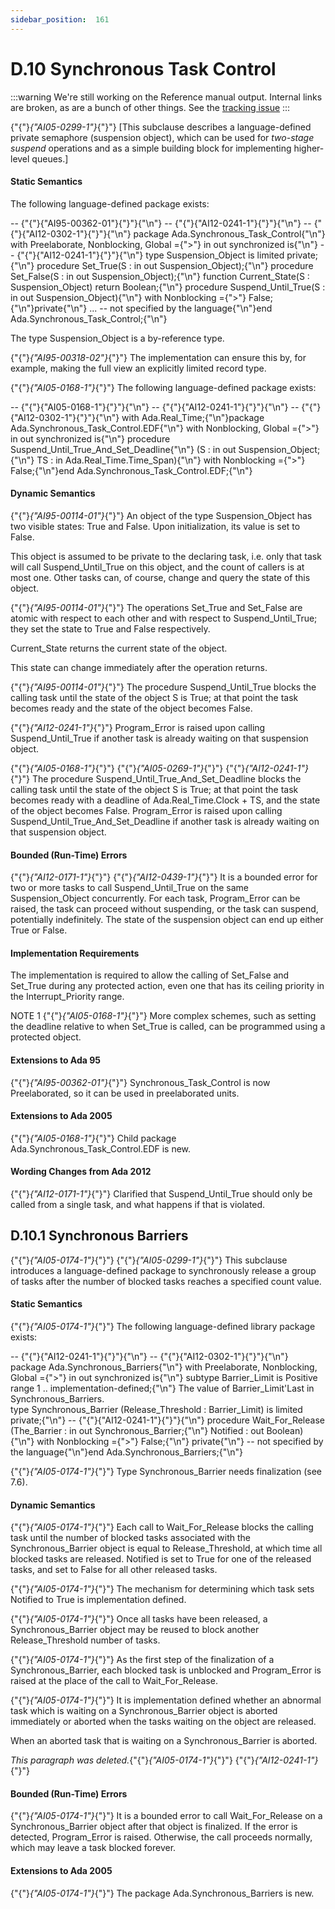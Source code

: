 ---
sidebar_position:  161
---

# D.10 Synchronous Task Control

:::warning
We're still working on the Reference manual output.  Internal links are broken,
as are a bunch of other things.
See the [tracking issue](https://github.com/ada-lang-io/ada-lang-io/issues/20)
:::


<p>{"{"}<em>{"AI05-0299-1"}</em>{"}"} [This subclause describes a language-defined private semaphore (suspension object), which can be used for <em>two-stage suspend</em> operations and as a simple building block for implementing higher-level queues.] <br /></p>


#### Static Semantics

<p>The following language-defined package exists: <br /></p>

<CodeBlock>
--  {"{"}{"AI95-00362-01"}{"}"}{"\n"} --  {"{"}{"AI12-0241-1"}{"}"}{"\n"} --  {"{"}{"AI12-0302-1"}{"}"}{"\n"} package Ada.Synchronous_Task_Control{"\n"}  with Preelaborate, Nonblocking, Global ={">"} in out synchronized is{"\n"}
--  {"{"}{"AI12-0241-1"}{"}"}{"\n"}   type Suspension_Object is limited private;{"\n"}  procedure Set_True(S : in out Suspension_Object);{"\n"}  procedure Set_False(S : in out Suspension_Object);{"\n"}  function Current_State(S : Suspension_Object) return Boolean;{"\n"}  procedure Suspend_Until_True(S : in out Suspension_Object){"\n"}     with Nonblocking ={">"} False;{"\n"}private{"\n"}     ... -- not specified by the language{"\n"}end Ada.Synchronous_Task_Control;{"\n"}

</CodeBlock>
<p>The type Suspension_Object is a by-reference type.<br /></p>

<Admonition type="aarm" aarm="implementation-note" title="Implementation Note: ">
<strong></strong>{"{"}<em>{"AI95-00318-02"}</em>{"}"} The implementation can ensure this by, for example, making the full view an explicitly limited record type.<br /></Admonition>

<p>{"{"}<em>{"AI05-0168-1"}</em>{"}"} The following language-defined package exists: <br /></p>

<CodeBlock>
--  {"{"}{"AI05-0168-1"}{"}"}{"\n"} --  {"{"}{"AI12-0241-1"}{"}"}{"\n"} --  {"{"}{"AI12-0302-1"}{"}"}{"\n"} with Ada.Real_Time;{"\n"}package Ada.Synchronous_Task_Control.EDF{"\n"}   with Nonblocking, Global ={">"} in out synchronized is{"\n"}   procedure Suspend_Until_True_And_Set_Deadline{"\n"}      (S  : in out Suspension_Object;{"\n"}       TS : in     Ada.Real_Time.Time_Span){"\n"}      with Nonblocking ={">"} False;{"\n"}end Ada.Synchronous_Task_Control.EDF;{"\n"}

</CodeBlock>

#### Dynamic Semantics

<p>{"{"}<em>{"AI95-00114-01"}</em>{"}"} An object of the type Suspension_Object has two visible states: True and False. Upon initialization, its value is set to False. <br /></p>

<Admonition type="aarm" aarm="discussion" title="Discussion: ">
<strong></strong>This object is assumed to be private to the declaring task, i.e. only that task will call Suspend_Until_True on this object, and the count of callers is at most one. Other tasks can, of course, change and query the state of this object. <br /></Admonition>

<p>{"{"}<em>{"AI95-00114-01"}</em>{"}"} The operations Set_True and Set_False are atomic with respect to each other and with respect to Suspend_Until_True; they set the state to True and False respectively.<br /></p>

<p>Current_State returns the current state of the object. <br /></p>

<Admonition type="aarm" aarm="discussion" title="Discussion: ">
<strong></strong>This state can change immediately after the operation returns. <br /></Admonition>

<p>{"{"}<em>{"AI95-00114-01"}</em>{"}"} The procedure Suspend_Until_True blocks the calling task until the state of the object S is True; at that point the task becomes ready and the state of the object becomes False.<br /></p>

<p>{"{"}<em>{"AI12-0241-1"}</em>{"}"} Program_Error is raised upon calling Suspend_Until_True if another task is already waiting on that suspension object.<br /></p>

<p>{"{"}<em>{"AI05-0168-1"}</em>{"}"} {"{"}<em>{"AI05-0269-1"}</em>{"}"} {"{"}<em>{"AI12-0241-1"}</em>{"}"} The procedure Suspend_Until_True_And_Set_Deadline blocks the calling task until the state of the object S is True; at that point the task becomes ready with a deadline of Ada.Real_Time.Clock + TS, and the state of the object becomes False. Program_Error is raised upon calling Suspend_Until_True_And_Set_Deadline if another task is already waiting on that suspension object. <br /></p>


#### Bounded (Run-Time) Errors

<p>{"{"}<em>{"AI12-0171-1"}</em>{"}"} {"{"}<em>{"AI12-0439-1"}</em>{"}"} It is a bounded error for two or more tasks to call Suspend_Until_True on the same Suspension_Object concurrently. For each task, Program_Error can be raised, the task can proceed without suspending, or the task can suspend, potentially indefinitely. The state of the suspension object can end up either True or False. <br /></p>


#### Implementation Requirements

<p>The implementation is required to allow the calling of Set_False and Set_True during any protected action, even one that has its ceiling priority in the Interrupt_Priority range.<br /></p>

<Admonition type="aarm" aarm="note" title="Note: ">
NOTE 1   {"{"}<em>{"AI05-0168-1"}</em>{"}"} More complex schemes, such as setting the deadline relative to when Set_True is called, can be programmed using a protected object. <br /></Admonition>


#### Extensions to Ada 95

<Admonition type="aarm" aarm="note" title="Note: ">
{"{"}<em>{"AI95-00362-01"}</em>{"}"} Synchronous_Task_Control is now Preelaborated, so it can be used in preelaborated units. <br /></Admonition>


#### Extensions to Ada 2005

<Admonition type="aarm" aarm="note" title="Note: ">
{"{"}<em>{"AI05-0168-1"}</em>{"}"} Child package Ada.Synchronous_Task_Control.EDF is new. <br /></Admonition>


#### Wording Changes from Ada 2012

<Admonition type="aarm" aarm="correction" title="Correction:">
{"{"}<em>{"AI12-0171-1"}</em>{"}"} <strong></strong> Clarified that Suspend_Until_True should only be called from a single task, and what happens if that is violated. <br /></Admonition>


## D.10.1  Synchronous Barriers

<p>{"{"}<em>{"AI05-0174-1"}</em>{"}"} {"{"}<em>{"AI05-0299-1"}</em>{"}"} This subclause introduces a language-defined package to synchronously release a group of tasks after the number of blocked tasks reaches a specified count value. <br /></p>


#### Static Semantics

<p>{"{"}<em>{"AI05-0174-1"}</em>{"}"} The following language-defined library package exists: <br /></p>

<CodeBlock>
--  {"{"}{"AI12-0241-1"}{"}"}{"\n"} --  {"{"}{"AI12-0302-1"}{"}"}{"\n"} package Ada.Synchronous_Barriers{"\n"}   with Preelaborate, Nonblocking, Global ={">"} in out synchronized is{"\n"}
   subtype Barrier_Limit is Positive range 1 .. implementation-defined;{"\n"}

</CodeBlock>
<Admonition type="aarm" aarm="implementation-defined" title="Implementation defined: ">
<strong></strong>The value of Barrier_Limit'Last in Synchronous_Barriers.<br /></Admonition>

<CodeBlock>
   type Synchronous_Barrier (Release_Threshold : Barrier_Limit) is limited private;{"\n"}
--  {"{"}{"AI12-0241-1"}{"}"}{"\n"}    procedure Wait_For_Release (The_Barrier : in out Synchronous_Barrier;{"\n"}                               Notified    :    out Boolean){"\n"}      with Nonblocking ={">"} False;{"\n"}
private{"\n"}   -- not specified by the language{"\n"}end Ada.Synchronous_Barriers;{"\n"}

</CodeBlock>
<p>{"{"}<em>{"AI05-0174-1"}</em>{"}"} Type Synchronous_Barrier needs finalization (see 7.6). <br /></p>


#### Dynamic Semantics

<p>{"{"}<em>{"AI05-0174-1"}</em>{"}"} Each call to Wait_For_Release blocks the calling task until the number of blocked tasks associated with the Synchronous_Barrier object is equal to Release_Threshold, at which time all blocked tasks are released. Notified is set to True for one of the released tasks, and set to False for all other released tasks.<br /></p>

<p>{"{"}<em>{"AI05-0174-1"}</em>{"}"} The mechanism for determining which task sets Notified to True is implementation defined.<br /></p>

<p>{"{"}<em>{"AI05-0174-1"}</em>{"}"} Once all tasks have been released, a Synchronous_Barrier object may be reused to block another Release_Threshold number of tasks.<br /></p>

<p>{"{"}<em>{"AI05-0174-1"}</em>{"}"} As the first step of the finalization of a Synchronous_Barrier, each blocked task is unblocked and Program_Error is raised at the place of the call to Wait_For_Release.<br /></p>

<p>{"{"}<em>{"AI05-0174-1"}</em>{"}"} It is implementation defined whether an abnormal task which is waiting on a Synchronous_Barrier object is aborted immediately or aborted when the tasks waiting on the object are released. <br /></p>

<Admonition type="aarm" aarm="implementation-defined" title="Implementation defined: ">
<strong></strong>When an aborted task that is waiting on a Synchronous_Barrier is aborted.<br /></Admonition>

<p><em>This paragraph was deleted.</em>{"{"}<em>{"AI05-0174-1"}</em>{"}"} {"{"}<em>{"AI12-0241-1"}</em>{"}"} <br /></p>


#### Bounded (Run-Time) Errors

<p>{"{"}<em>{"AI05-0174-1"}</em>{"}"} It is a bounded error to call Wait_For_Release on a Synchronous_Barrier object after that object is finalized. If the error is detected, Program_Error is raised. Otherwise, the call proceeds normally, which may leave a task blocked forever. <br /></p>


#### Extensions to Ada 2005

<Admonition type="aarm" aarm="note" title="Note: ">
{"{"}<em>{"AI05-0174-1"}</em>{"}"} The package Ada.Synchronous_Barriers is new. <br /></Admonition>

